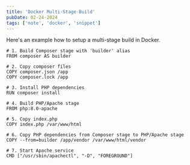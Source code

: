 ```yaml
---
title: 'Docker Multi-Stage Build'
pubDate: 02-24-2024
tags: ['note', 'docker', 'snippet']
---
```



Here's an example how to setup a multi-stage build in Docker.

```docker
# 1. Build Composer stage with 'builder' alias
FROM composer AS builder

# 2. Copy composer files
COPY composer.json /app
COPY composer.lock /app

# 3. Install PHP dependencies
RUN composer install

# 4. Build PHP/Apache stage
FROM php:8.0-apache

# 5. Copy index.php
COPY index.php /var/www/html

# 6. Copy PHP dependencies from Composer stage to PHP/Apache stage
COPY --from=builder /app/vendor /var/www/html/vendor

# 7. Start Apache service
CMD ["/usr/sbin/apachectl", "-D", "FOREGROUND"]
```